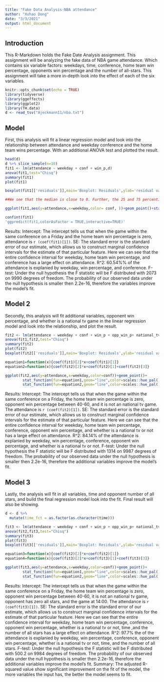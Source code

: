 ```yaml
---
title: "Fake Data Analysis-NBA attendance"
author: "Xuhao Dong"
date: "3/3/2021"
output: html_document
---
```



## Introduction

This R-Markdown holds the Fake Date Analysis assignment. This assignment will be analyzing the fake data of NBA game attendance. Which contains six variable factors: weekdays, time, conference, home team win percentage, opponents win percentage and the number of all-stars. This assignment will take a more in-depth look into the effect of each of the six variables. 

```r
knitr::opts_chunk$set(echo = TRUE)
library(tidyverse)
library(ggeffects)
library(ggplot2)
library(TH.data)
d <- read_tsv("Ajeckmann11/nba.txt")
```

## Model

First, this analysis will fit a linear regression model and look into the relationship between attendance and weekday conference and the home team wins percentage. With an additional ANOVA test and plotted the result. 

```r
head(d)
d %>% slice_sample(n=10)
fit1 <- lm(attendance ~ weekday + conf + win_p,d)
anova(fit1,test="Chisq")
summary(fit1)
plot(fit1)

boxplot(fit1[['residuals']],main='Boxplot: Residuals',ylab='residual value')

##We see that the median is close to 0. Further, the 25 and 75 percentile look approximately the same distance from 0, and the non-outlier min and max also look about the same distance from 0. All of this is good as it suggests correct model specification.

ggplot(fit1,aes(y=attendance,x=weekday,color= conf, ))+geom_point()+stat_smooth(method="lm",se=FALSE)

confint(fit1)
'ggpredict(fit1,colorAsFactor = TRUE,interactive=TRUE)'

```
Results: 
Intercept: The intercept tells us that when the game within the same conference on a Friday and the home team win percentage is zero, attendance is `r (coef(fit1)[1])`.
SE: The standard error is the standard error of our estimate, which allows us to construct marginal confidence intervals for the estimate of that particular feature. Here we can see that the entire confidence interval for weekday, home team win percentage, and conference has a large effect on attendance. 
R^2: 60.54%% of the attendance is explanied by weekday, win percentage, and conference. 
F-test: Under the null hypothesis the F statistic will be F distributed with 2073 on 9990 degrees of freedom. The probability of our observed data under the null hypothesis is smaller then 2.2e-16, therefore the variables improve the model's fit. 


## Model 2

Secondly, this analysis will fit additional variables, opponent win percentage, and whether is a national tv game in the linear regression model and look into the relationship, and plot the result. 

```r
fit2 <- lm(attendance ~ weekday + conf + win_p + opp_win_p+ national_tv,d)
anova(fit1,fit2,test="Chisq")
summary(fit2)
plot(fit2)
boxplot(fit2[['residuals']],main='Boxplot: Residuals',ylab='residual value')

equation1=function(x){coef(fit1)[2]*x+coef(fit1)[1]}
equation2=function(x){coef(fit2)[2]*x+coef(fit2)[1]+coef(fit2)[3]}

ggplot(fit2,aes(y=attendance,x=weekday,color=conf))+geom_point()+
        stat_function(fun=equation1,geom="line",color=scales::hue_pal()(2)[1])+
        stat_function(fun=equation2,geom="line",color=scales::hue_pal()(2)[2])

```

Results: 
Intercept: The intercept tells us that when the game within the same conference on a Friday, the home team win percentage is zero, opponent win percentage between 40-60, and it is not an national tv game. The attendance is `r (coef(fit2)[1])`.
SE: The standard error is the standard error of our estimate, which allows us to construct marginal confidence intervals for the estimate of that particular feature. Here we can see that the entire confidence interval for weekday, home team win percentage, conference, opponent win percentage, and whether is a national tv or not has a large effect on attendance. 
R^2: 84.14% of the attendance is explanied by weekday, win percentage, conference, opponent win percentage, and whether is a national tv or not.
F-test: Under the null hypothesis the F statistic will be F distributed with 1314 on 9987 degrees of freedom. The probability of our observed data under the null hypothesis is smaller then 2.2e-16, therefore the additional variables improve the model's fit. 

## Model 3

Lastly, the analysis will fit in all variables, time and opponent number of all stars, and build the final regression model look into the fit. Final result will also be showing. 
```r

d <- d %>% 
  mutate(time_fct = as.factor(as.character(time)))

fit3 <- lm(attendance ~ weekday + conf + win_p + opp_win_p+ national_tv + opp_all_stars + time_fct,d)
anova(fit2,fit3,test="Chisq")
summary(fit3)
plot(fit3)
boxplot(fit3[['residuals']],main='Boxplot: Residuals',ylab='residual value')

equation3=function(x){coef(fit2)[2]*x+coef(fit2)[1]}
equation4=function(x){coef(fit3)[2]*x+coef(fit3)[1]+coef(fit3)[3]}

ggplot(fit3,aes(y=attendance,x=weekday,color=conf))+geom_point()+
        stat_function(fun=equation1,geom="line",color=scales::hue_pal()(2)[1])+
        stat_function(fun=equation2,geom="line",color=scales::hue_pal()(2)[2])

```
Results:
Intercept: The intercept tells us that when the game within the same conference on a Friday, the home team win percentage is zero, opponent win percentage between 40-60, it is not an national tv game, opponent has zero all stars, and the game at 14:00. The attendance is `r (coef(fit3)[1])`.
SE: The standard error is the standard error of our estimate, which allows us to construct marginal confidence intervals for the estimate of that particular feature. Here we can see that the entire confidence interval for weekday, home team win percentage, conference, opponent win percentage, whether is a national tv or not, time ,and the number of all stars has a large effect on attendance. 
R^2: 97.7% the of the attendance is explanied by weekday, win percentage, conference, opponent win percentage, whether is a national tv or not, time, and the number of all stars. 
F-test: Under the null hypothesis the F statistic will be F distributed with 500.2 on 9984 degrees of freedom. The probability of our observed data under the null hypothesis is smaller then 2.2e-16, therefore the additional variables improve the model's fit. 
Summary: The adjusted R-squared value show significant improvement on the fit of the model, the more variables the input has, the better the model seems to fit. 
